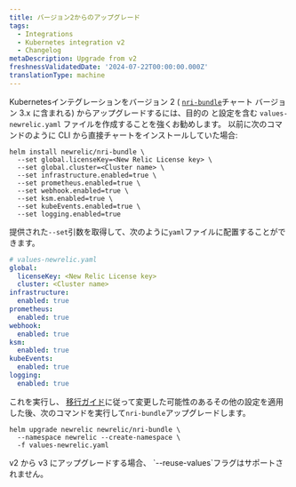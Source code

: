 ```yaml
---
title: バージョン2からのアップグレード
tags:
  - Integrations
  - Kubernetes integration v2
  - Changelog
metaDescription: Upgrade from v2
freshnessValidatedDate: '2024-07-22T00:00:00.000Z'
translationType: machine
---
```


Kubernetesインテグレーションをバージョン 2 ( [`nri-bundle`](https://github.com/newrelic/helm-charts/tree/master/charts/nri-bundle)チャート バージョン 3.x に含まれる) からアップグレードするには、目的の <InlinePopover type="licenseKey" />と設定を含む `values-newrelic.yaml` ファイルを作成することを強くお勧めします。 以前に次のコマンドのように CLI から直接チャートをインストールしていた場合:

```shell
helm install newrelic/nri-bundle \
  --set global.licenseKey=<New Relic License key> \
  --set global.cluster=<Cluster name> \
  --set infrastructure.enabled=true \
  --set prometheus.enabled=true \
  --set webhook.enabled=true \
  --set ksm.enabled=true \
  --set kubeEvents.enabled=true \
  --set logging.enabled=true
```

提供された`--set`引数を取得して、次のように`yaml`ファイルに配置することができます。

```yaml
# values-newrelic.yaml
global:
  licenseKey: <New Relic License key>
  cluster: <Cluster name>
infrastructure:
  enabled: true
prometheus:
  enabled: true
webhook:
  enabled: true
ksm:
  enabled: true
kubeEvents:
  enabled: true
logging:
  enabled: true
```

これを実行し、 [移行ガイド](/docs/kubernetes-pixie/kubernetes-integration/advanced-configuration/k8s-version2/changes-since-v3/#migration-guide)に従って変更した可能性のあるその他の設定を適用した後、次のコマンドを実行して`nri-bundle`アップグレードします。

```shell
helm upgrade newrelic newrelic/nri-bundle \
  --namespace newrelic --create-namespace \
  -f values-newrelic.yaml
```

<Callout variant="important">
  v2 から v3 にアップグレードする場合、 `--reuse-values`フラグはサポートされません。
</Callout>